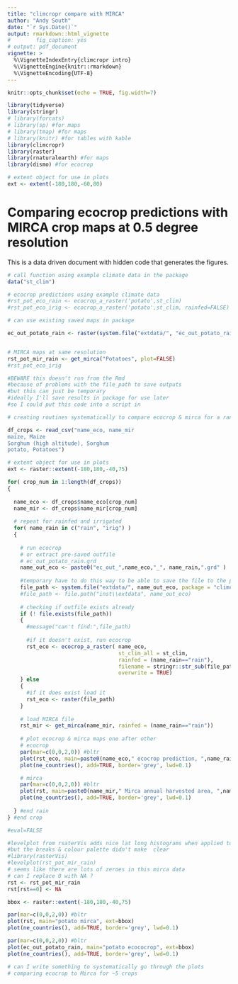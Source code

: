 ```yaml
---
title: "climcropr compare with MIRCA"
author: "Andy South"
date: "`r Sys.Date()`"
output: rmarkdown::html_vignette
#        fig_caption: yes
# output: pdf_document        
vignette: >
  %\VignetteIndexEntry{climcropr intro}
  %\VignetteEngine{knitr::rmarkdown}
  %\VignetteEncoding{UTF-8}
---
```



```r
knitr::opts_chunk$set(echo = TRUE, fig.width=7)

library(tidyverse)
library(stringr)
# library(forcats)
# library(sp) #for maps
# library(tmap) #for maps
# library(knitr) #for tables with kable
library(climcropr)
library(raster)
library(rnaturalearth) #for maps
library(dismo) #for ecocrop

# extent object for use in plots
ext <- extent(-180,180,-60,80)

```

# Comparing ecocrop predictions with MIRCA crop maps at 0.5 degree resolution

This is a data driven document with hidden code that generates the figures. 



```r

# call function using example climate data in the package
data("st_clim")

# ecocrop predictions using example climate data
#rst_pot_eco_rain <- ecocrop_a_raster('potato',st_clim)
#rst_pot_eco_irig <- ecocrop_a_raster('potato',st_clim, rainfed=FALSE)

# can use existing saved maps in package

ec_out_potato_rain <- raster(system.file("extdata/", "ec_out_potato_rain.grd", package = "climcropr"))


# MIRCA maps at same resolution
rst_pot_mir_rain <- get_mirca("Potatoes", plot=FALSE)
#rst_pot_eco_irig

```

```r

#BEWARE this doesn't run from the Rmd 
#because of problems with the file_path to save outputs
#but this can just be temporary
#ideally I'll save results in package for use later
#so I could put this code into a script in 

# creating routines systematically to compare ecocrop & mirca for a range of crops

df_crops <- read_csv("name_eco, name_mir
maize, Maize
Sorghum (high altitude), Sorghum
potato, Potatoes")

# extent object for use in plots
ext <- raster::extent(-180,180,-40,75)

for( crop_num in 1:length(df_crops))
{
  
  name_eco <- df_crops$name_eco[crop_num]
  name_mir <- df_crops$name_mir[crop_num]  
  
  # repeat for rainfed and irrigated
  for( name_rain in c("rain", "irig") )
  {
  
    # run ecocrop
    # or extract pre-saved outfile
    # ec_out_potato_rain.grd
    name_out_eco <- paste0("ec_out_",name_eco,"_", name_rain,".grd" )
    
    #temporary have to do this way to be able to save the file to the package
    file_path <- system.file("extdata/", name_out_eco, package = "climcropr")
    #file_path <- file.path("inst\\extdata", name_out_eco)
        
    # checking if outfile exists already
    if (! file.exists(file_path))
    {
      #message("can't find:",file_path)
      
      #if it doesn't exist, run ecocrop
      rst_eco <- ecocrop_a_raster( name_eco,
                                   st_clim_all = st_clim,
                                   rainfed = (name_rain=="rain"),
                                   filename = stringr::str_sub(file_path,1,-5), #remove .grd
                                   overwrite = TRUE)
    } else
    {
      #if it does exist load it
      rst_eco <- raster(file_path)
    }
    
    # load MIRCA file 
    rst_mir <- get_mirca(name_mir, rainfed = (name_rain=="rain"))
    
    # plot ecocrop & mirca maps one after other
    # ecocrop
    par(mar=c(0,0,2,0)) #bltr
    plot(rst_eco, main=paste0(name_eco," ecocrop prediction, ",name_rain), ext=ext)
    plot(ne_countries(), add=TRUE, border='grey', lwd=0.1)

    # mirca
    par(mar=c(0,0,2,0)) #bltr
    plot(rst, main=paste0(name_mir," Mirca annual harvested area, ",name_rain), ext=ext)
    plot(ne_countries(), add=TRUE, border='grey', lwd=0.1)
        
  } #end rain
} #end crop


```


```r
#eval=FALSE

#levelplot from rsaterVis adds nice lat long histograms when applied to a single layer 
#but the breaks & colour palette didn't make  clear
#library(rasterVis)
#levelplot(rst_pot_mir_rain)
# seems like there are lots of zeroes in this mirca data 
# can I replace 0 with NA ?
rst <- rst_pot_mir_rain
rst[rst==0] <- NA

bbox <- raster::extent(-180,180,-40,75)

par(mar=c(0,0,2,0)) #bltr
plot(rst, main="potato mirca", ext=bbox)
plot(ne_countries(), add=TRUE, border='grey', lwd=0.1)

par(mar=c(0,0,2,0)) #bltr
plot(ec_out_potato_rain, main="potato ecococrop", ext=bbox) 
plot(ne_countries(), add=TRUE, border='grey', lwd=0.1)

```


```r
# can I write something to systematically go through the plots
# comparing ecocrop to Mirca for ~5 crops


```

